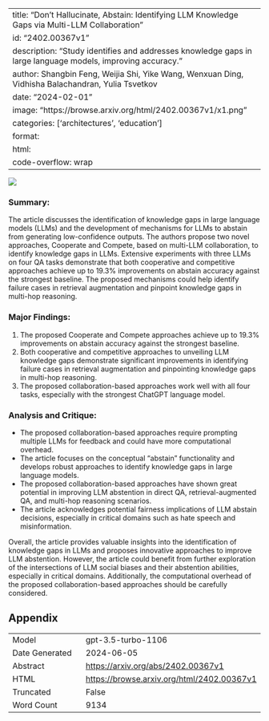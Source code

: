 
---
title: "Don't Hallucinate, Abstain: Identifying LLM Knowledge Gaps via Multi-LLM Collaboration"
id: "2402.00367v1"
description: "Study identifies and addresses knowledge gaps in large language models, improving accuracy."
author: Shangbin Feng, Weijia Shi, Yike Wang, Wenxuan Ding, Vidhisha Balachandran, Yulia Tsvetkov
date: "2024-02-01"
image: "https://browse.arxiv.org/html/2402.00367v1/x1.png"
categories: ['architectures', 'education']
format:
  html:
    code-overflow: wrap
---

![](https://browse.arxiv.org/html/2402.00367v1/x1.png)

### Summary:
The article discusses the identification of knowledge gaps in large language models (LLMs) and the development of mechanisms for LLMs to abstain from generating low-confidence outputs. The authors propose two novel approaches, Cooperate and Compete, based on multi-LLM collaboration, to identify knowledge gaps in LLMs. Extensive experiments with three LLMs on four QA tasks demonstrate that both cooperative and competitive approaches achieve up to 19.3% improvements on abstain accuracy against the strongest baseline. The proposed mechanisms could help identify failure cases in retrieval augmentation and pinpoint knowledge gaps in multi-hop reasoning.

### Major Findings:
1. The proposed Cooperate and Compete approaches achieve up to 19.3% improvements on abstain accuracy against the strongest baseline.
2. Both cooperative and competitive approaches to unveiling LLM knowledge gaps demonstrate significant improvements in identifying failure cases in retrieval augmentation and pinpointing knowledge gaps in multi-hop reasoning.
3. The proposed collaboration-based approaches work well with all four tasks, especially with the strongest ChatGPT language model.

### Analysis and Critique:
- The proposed collaboration-based approaches require prompting multiple LLMs for feedback and could have more computational overhead.
- The article focuses on the conceptual "abstain" functionality and develops robust approaches to identify knowledge gaps in large language models.
- The proposed collaboration-based approaches have shown great potential in improving LLM abstention in direct QA, retrieval-augmented QA, and multi-hop reasoning scenarios.
- The article acknowledges potential fairness implications of LLM abstain decisions, especially in critical domains such as hate speech and misinformation.

Overall, the article provides valuable insights into the identification of knowledge gaps in LLMs and proposes innovative approaches to improve LLM abstention. However, the article could benefit from further exploration of the intersections of LLM social biases and their abstention abilities, especially in critical domains. Additionally, the computational overhead of the proposed collaboration-based approaches should be carefully considered.

## Appendix

|          |          |
|----------|----------|
| Model     | gpt-3.5-turbo-1106       |
| Date Generated     | 2024-06-05       |
| Abstract | [https://arxiv.org/abs/2402.00367v1](https://arxiv.org/abs/2402.00367v1)        |
| HTML     | [https://browse.arxiv.org/html/2402.00367v1](https://browse.arxiv.org/html/2402.00367v1)       |
| Truncated       | False       |
| Word Count       | 9134       |